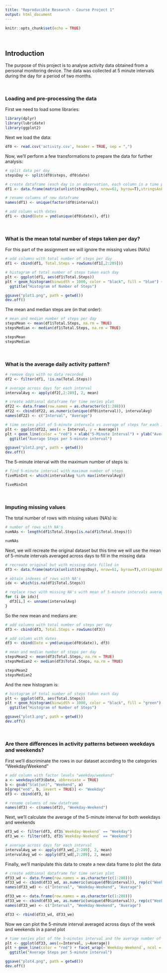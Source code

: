 ```yaml
---
title: "Reproducible Research - Course Project 1"
output: html_document
---
```


```r
knitr::opts_chunk$set(echo = TRUE)
```
 <br>

## Introduction

The purpose of this project is to analyse activity data obtained from a personal monitoring device. The data was collected
at 5 minute intervals during the day for a period of two months.

<br>

### Loading and pre-processing the data

First we need to load some libraries:

```r
library(dplyr)
library(lubridate)
library(ggplot2)
```

Next we load the data:

```r
df0 <- read.csv('activity.csv', header = TRUE, sep = ",")
```

Now, we'll perform a few transformations to prepare the data for further analysis:

```r
# split data per day
stepsDay <- split(df0$steps, df0$date)

# create dataframe (each day is an observation, each column is a time period)
df1 <- data.frame(matrix(unlist(stepsDay), nrow=61, byrow=T),stringsAsFactors=FALSE)

# rename columns of new dataframe
names(df1) <- unique(factor(df0$interval))

# add column with dates
df1 <- cbind(Date = ymd(unique(df0$date)), df1)
```

<br>

### What is the mean total number of steps taken per day?

For this part of the assignment we will ignore the missing values (NA's)

```r
# add columns with total number of steps per day
df1 <- cbind(df1, Total.Steps = rowSums(df1[,2:289]))

# histogram of total number of steps taken each day
plt <- ggplot(df1, aes(df1$Total.Steps))
plt + geom_histogram(binwidth = 1000, color = "black", fill = "blue") + xlab("Total Number of Steps") + ylab("Steps Count") + 
  ggtitle("Histogram of Number of Steps")
```

```r
ggsave("plot1.png", path = getwd())
dev.off()
```

The mean and median steps are (in that order):

```r
# mean and median number of steps per day
stepsMean <- mean(df1$Total.Steps, na.rm = TRUE)
stepsMedian <- median(df1$Total.Steps, na.rm = TRUE)
```

```r
stepsMean
stepsMedian
```

<br>

### What is the average daily activity pattern?

```r
# remove days with no data recorded
df2 <- filter(df1, !is.na(Total.Steps))

# average across days for each interval
intervalAvg <- apply(df2[,2:289], 2, mean)

# create addtional dataframe for time series plot
df22 <- data.frame(row.names = as.character(c(1:288)))
df22 <- cbind(df22, as.numeric(unique(df0$interval)), intervalAvg)
names(df22) <- c("Interval", "Average")

# time series plot of 5-minute intervals vs average of steps for each interval across days
plt <- ggplot(df22, aes(x = Interval, y = Average))
plt + geom_line(color = "red") + xlab("5-Minute Interval") + ylab("Average Steps") +
  ggtitle("Average Steps per 5-minute interval")
```

```r
ggsave("plot2.png", path = getwd())
dev.off()
```
The 5-minute interval with the maximum number of steps is:

```r
# find 5-minute interval with maximum number of steps
fiveMinInt <- which(intervalAvg %in% max(intervalAvg))
```

```r
fiveMinInt
```

<br>

### Imputing missing values

The total number of rows with missing values (NA's) is:

```r
# number of rows with NA's
numNAs <- length(df1$Total.Steps[is.na(df1$Total.Steps)])
```

```r
numNAs
```

Next, we will recreate the original dataset but this time we will use the mean of 5-minute intervals averaged across days to fill in the missing data

```r
# recreate original but with missing data filled in
df3 <- data.frame(matrix(unlist(stepsDay), nrow=61, byrow=T),stringsAsFactors=FALSE)

# obtain indexes of rows with NA's
idx <- which(is.na(df1$Total.Steps))

# replace rows with missing NA's with mean of 5-minute intervals averaged across days
for (i in idx){
  df3[i,] <- unname(intervalAvg)
} 
```

So the new mean and medians are:

```r
# add columns with total number of steps per day
df3 <- cbind(df3, Total.Steps = rowSums(df3))

# add column with dates
df3 <- cbind(Date = ymd(unique(df0$date)), df3)

# mean and median number of steps per day
stepsMean2 <- mean(df3$Total.Steps, na.rm = TRUE)
stepsMedian2 <- median(df3$Total.Steps, na.rm = TRUE)
```

```r
stepsMean2
stepsMedian2
```

And the new histogram is:

```r
# histogram of total number of steps taken each day
plt <- ggplot(df3, aes(Total.Steps))
plt + geom_histogram(binwidth = 1000, color = "black", fill = "green") + xlab("Total Number of Steps") + ylab("Steps Count") + 
  ggtitle("Histogram of Number of Steps")
```

```r
ggsave("plot3.png", path = getwd())
dev.off()
```

<br>

### Are there differences in activity patterns between weekdays and weekends?

First we'll discriminate the rows in our dataset according to the categories "Weekday/Weekend"

```r
# add column with factor levels "weekday/weekend"
a <- weekdays(df3$Date, abbreviate = TRUE)
b <- gsub("S(at|un)", "Weekend", a)
b[grep("end", b, invert = TRUE)] <- "Weekday"
df3 <- cbind(df3, b)

# rename columns of new dataframe
names(df3) <- c(names(df2), "Weekday-Weekend")
```

Next, we'll calculate the average of the 5-minute interval for both weekdays and weekends

```r
df3_wd <- filter(df3, df3$`Weekday-Weekend` == "Weekday")
df3_we <- filter(df3, df3$`Weekday-Weekend` == "Weekend")

# average across days for each interval
intervalAvg_we <- apply(df3_we[,2:289], 2, mean)
intervalAvg_wd <- apply(df3_wd[,2:289], 2, mean)
```

Finally, we'll manipulate this data to create a new data frame to plot the data 

```r
# create addtional dataframe for time series plot
df33_wd <- data.frame(row.names = as.character(c(1:288)))
df33_wd <- cbind(df33_wd, as.numeric(unique(df0$interval)), rep(c("Weekday"), 288), intervalAvg_wd)
names(df33_wd) <- c("Interval", "Weekday-Weekend", "Average")

df33_we <- data.frame(row.names = as.character(c(1:288)))
df33_we <- cbind(df33_we, as.numeric(unique(df0$interval)), rep(c("Weekend"), 288), intervalAvg_we)
names(df33_we) <- c("Interval", "Weekday-Weekend", "Average")

df33 <- rbind(df33_wd, df33_we)
```

Now we can plot the 5-minute interval averaged across days of the week and weekends in a panel plot

```r
# time series plot of the 5-minutes interval and the average number of steps taken, averaged across weekdays or weekends
plt <- ggplot(df33, aes(x=Interval, y=Average))
plt + geom_line(color = "red") + facet_wrap(~`Weekday-Weekend`, ncol = 1) + xlab("5-Minute Interval") + ylab("Average Steps") +
  ggtitle("Average Steps per 5-minute interval")
```

```r
ggsave("plot4.png", path = getwd())
dev.off()
```

